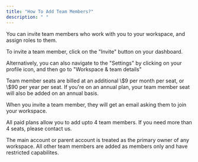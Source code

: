 ```yaml
---
title: "How To Add Team Members?"
description: " "
---
```


You can invite team members who work with you to your workspace, and assign roles to them.

To invite a team member, click on the "Invite" button on your dashboard.

Alternatively, you can also navigate to the "Settings" by clicking on your profile icon, and then go to "Workspace & team details"

<Info>
  Team member seats are billed at an additional \$9 per month per seat, or \$90 per year per seat. If you're on an annual plan, your team member seat will also be added on an annual basis.
</Info>

When you invite a team member, they will get an email asking them to join your workspace.

All paid plans allow you to add upto 4 team members. If you need more than 4 seats, please contact us.

<Info>
  The main account or parent account is treated as the primary owner of any workspace. All other team members are added as members only and have restricted capabilites.
</Info>